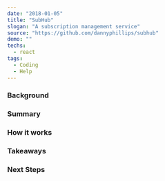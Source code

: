---
date: "2018-01-05"
title: "SubHub"
slogan: "A subscription management service"
source: "https://github.com/dannyphillips/subhub"
demo: ""
techs:
  - react
tags:
  - Coding
  - Help
---

### Background

### Summary

### How it works

### Takeaways

### Next Steps